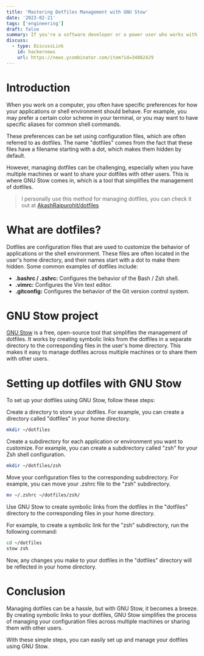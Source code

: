 ```yaml
---
title: 'Mastering Dotfiles Management with GNU Stow'
date: '2023-02-21'
tags: ['engineering']
draft: false
summary: If you're a software developer or a power user who works with a UNIX-like operating system, you might have heard about dotfiles. Dotfiles are hidden configuration files that are used to customize the behavior of applications or the shell environment. In this article, we'll explore what dotfiles are, and how to manage them using the GNU Stow project.
discuss:
  - type: DiscussLink
    id: hackernews
    url: https://news.ycombinator.com/item?id=34882429
---
```


# Introduction

When you work on a computer, you often have specific preferences for how your applications or shell environment should behave. For example, you may prefer a certain color scheme in your terminal, or you may want to have specific aliases for common shell commands.

These preferences can be set using configuration files, which are often referred to as dotfiles. The name "dotfiles" comes from the fact that these files have a filename starting with a dot, which makes them hidden by default.

However, managing dotfiles can be challenging, especially when you have multiple machines or want to share your dotfiles with other users. This is where GNU Stow comes in, which is a tool that simplifies the management of dotfiles.

> I personally use this method for managing dotfiles, you can check it out at [AkashRajpurohit/dotfiles](https://github.com/AkashRajpurohit/dotfiles)

# What are dotfiles?

Dotfiles are configuration files that are used to customize the behavior of applications or the shell environment. These files are often located in the user's home directory, and their names start with a dot to make them hidden. Some common examples of dotfiles include:

- **.bashrc / .zshrc:** Configures the behavior of the Bash / Zsh shell.
- **.vimrc:** Configures the Vim text editor.
- **.gitconfig:** Configures the behavior of the Git version control system.

# GNU Stow project

[GNU Stow](https://www.gnu.org/software/stow/) is a free, open-source tool that simplifies the management of dotfiles. It works by creating symbolic links from the dotfiles in a separate directory to the corresponding files in the user's home directory. This makes it easy to manage dotfiles across multiple machines or to share them with other users.

# Setting up dotfiles with GNU Stow

To set up your dotfiles using GNU Stow, follow these steps:

Create a directory to store your dotfiles. For example, you can create a directory called "dotfiles" in your home directory.

```bash
mkdir ~/dotfiles
```

Create a subdirectory for each application or environment you want to customize. For example, you can create a subdirectory called "zsh" for your Zsh shell configuration.

```bash
mkdir ~/dotfiles/zsh
```

Move your configuration files to the corresponding subdirectory. For example, you can move your .zshrc file to the "zsh" subdirectory.

```bash
mv ~/.zshrc ~/dotfiles/zsh/
```

Use GNU Stow to create symbolic links from the dotfiles in the "dotfiles" directory to the corresponding files in your home directory.

For example, to create a symbolic link for the "zsh" subdirectory, run the following command:

```bash
cd ~/dotfiles
stow zsh
```

Now, any changes you make to your dotfiles in the "dotfiles" directory will be reflected in your home directory.

# Conclusion

Managing dotfiles can be a hassle, but with GNU Stow, it becomes a breeze. By creating symbolic links to your dotfiles, GNU Stow simplifies the process of managing your configuration files across multiple machines or sharing them with other users.

With these simple steps, you can easily set up and manage your dotfiles using GNU Stow.
